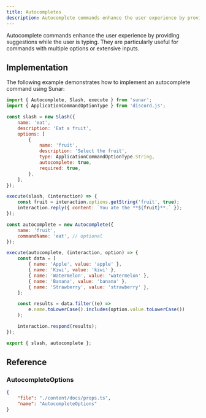 ```yaml
---
title: Autocompletes
description: Autocomplete commands enhance the user experience by providing suggestions while the user is typing. They are particularly useful for commands with multiple options or extensive inputs.
---
```


Autocomplete commands enhance the user experience by providing suggestions while the user is typing. They are particularly useful for commands with multiple options or extensive inputs.

<Links>
	<Link
		label="Autocomplete Builder"
		icon="github"
		link="https://github.com/sunarjs/sunar/blob/main/src/builders/autocomplete/autocomplete.ts"
	/>
	<Link
		label="Autocomplete Interaction"
		icon="discordjs"
		link="https://discord.js.org/docs/packages/discord.js/main/AutocompleteInteraction:Class"
	/>
	<Link
		label="API Reference"
		icon="discord"
		link="https://discord.com/developers/docs/interactions/application-commands#autocomplete"
	/>
</Links>

## Implementation

The following example demonstrates how to implement an autocomplete command using Sunar:

```js
import { Autocomplete, Slash, execute } from 'sunar';
import { ApplicationCommandOptionType } from 'discord.js';

const slash = new Slash({
	name: 'eat',
	description: 'Eat a fruit',
	options: [
		{
			name: 'fruit',
			description: 'Select the fruit',
			type: ApplicationCommandOptionType.String,
			autocomplete: true,
			required: true,
		},
	],
});

execute(slash, (interaction) => {
	const fruit = interaction.options.getString('fruit', true);
	interaction.reply({ content: `You ate the **${fruit}**.` });
});

const autocomplete = new Autocomplete({
	name: 'fruit',
	commandName: 'eat', // optional
});

execute(autocomplete, (interaction, option) => {
	const data = [
		{ name: 'Apple', value: 'apple' },
		{ name: 'Kiwi', value: 'kiwi' },
		{ name: 'Watermelon', value: 'watermelon' },
		{ name: 'Banana', value: 'banana' },
		{ name: 'Strawberry', value: 'strawberry' },
	];

	const results = data.filter((e) =>
		e.name.toLowerCase().includes(option.value.toLowerCase())
	);

	interaction.respond(results);
});

export { slash, autocomplete };
```

## Reference

### AutocompleteOptions

```json doc-gen:typescript
{
	"file": "./content/docs/props.ts",
	"name": "AutocompleteOptions"
}
```
